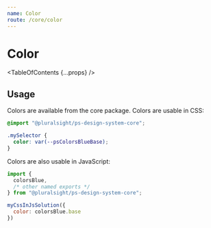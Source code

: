 ```yaml
---
name: Color
route: /core/color
---
```



# Color

<TableOfContents {...props} />

## Usage

Colors are available from the core package. Colors are usable in CSS:

```css
@import "@pluralsight/ps-design-system-core";

.mySelector {
  color: var(--psColorsBlueBase);
}
```

Colors are also usable in JavaScript:

```javascript noRender startExpanded
import {
  colorsBlue,
  /* other named exports */
} from "@pluralsight/ps-design-system-core";

myCssInJsSolution({
  color: colorsBlue.base
})
```

<ColorCategories />
